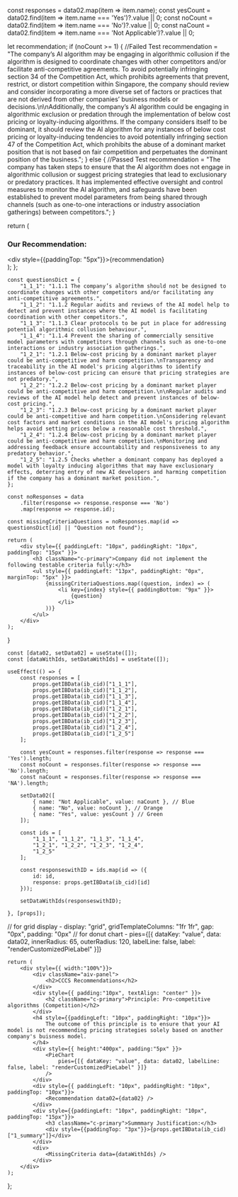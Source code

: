


  const responses = data02.map(item => item.name);
  const yesCount = data02.find(item => item.name === 'Yes')?.value || 0;
  const noCount = data02.find(item => item.name === 'No')?.value || 0;
  const naCount = data02.find(item => item.name === 'Not Applicable')?.value || 0; 

  let recommendation;
  if (noCount >= 1) {
    //Failed Test
    recommendation = "The company’s AI algorithm may be engaging in algorithmic collusion if the algorithm is designed to coordinate changes with other competitors and/or facilitate anti-competitive agreements. To avoid potentially infringing section 34 of the Competition Act, which prohibits agreements that prevent, restrict, or distort competition within Singapore, the company should review and consider incorporating a more diverse set of factors or practices that are not derived from other companies’ business models or decisions.\n\nAdditionally, the company’s AI algorithm could be engaging in algorithmic exclusion or predation through the implementation of below cost pricing or loyalty-inducing algorithms. If the company considers itself to be dominant, it should review the AI algorithm for any instances of below cost pricing or loyalty-inducing tendencies to avoid potentially infringing section 47 of the Competition Act, which prohibits the abuse of a dominant market position that is not based on fair competition and perpetuates the dominant position of the business.";
  } else {
    //Passed Test
    recommendation = "The company has taken steps to ensure that the AI algorithm does not engage in algorithmic collusion or suggest pricing strategies that lead to exclusionary or predatory practices. It has implemented effective oversight and control measures to monitor the AI algorithm, and safeguards have been established to prevent model parameters from being shared through channels (such as one-to-one interactions or industry association gatherings) between competitors.";
  }

  return (
    <div className="recommendation">
      <h3 className="c-primary">Our Recommendation:</h3>
      <div style={{paddingTop: "5px"}}>{recommendation}</div>
    </div>
  );
};

    const questionsDict = {
        "1_1_1": "1.1.1 The company’s algorithm should not be designed to coordinate changes with other competitors and/or facilitating any anti-competitive agreements.",
        "1_1_2": "1.1.2 Regular audits and reviews of the AI model help to detect and prevent instances where the AI model is facilitating coordination with other competitors.",
        "1_1_3": "1.1.3 Clear protocols to be put in place for addressing potential algorithmic collusion behaviour.",
        "1_1_4": "1.1.4 Prevent the sharing of commercially sensitive model parameters with competitors through channels such as one-to-one interactions or industry association gatherings.",
        "1_2_1": "1.2.1 Below-cost pricing by a dominant market player could be anti-competitive and harm competition.\nTransparency and traceability in the AI model's pricing algorithms to identify instances of below-cost pricing can ensure that pricing strategies are not predatory.",
        "1_2_2": "1.2.2 Below-cost pricing by a dominant market player could be anti-competitive and harm competition.\n\nRegular audits and reviews of the AI model help detect and prevent instances of below-cost pricing.",
        "1_2_3": "1.2.3 Below-cost pricing by a dominant market player could be anti-competitive and harm competition.\nConsidering relevant cost factors and market conditions in the AI model's pricing algorithm helps avoid setting prices below a reasonable cost threshold.",
        "1_2_4": "1.2.4 Below-cost pricing by a dominant market player could be anti-competitive and harm competition.\nMonitoring and addressing feedback ensure accountability and responsiveness to any predatory behavior.",
        "1_2_5": "1.2.5 Checks whether a dominant company has deployed a model with loyalty inducing algorithms that may have exclusionary effects, deterring entry of new AI developers and harming competition if the company has a dominant market position.",
    };

    const noResponses = data
        .filter(response => response.response === 'No')
        .map(response => response.id);

    const missingCriteriaQuestions = noResponses.map(id => questionsDict[id] || "Question not found");

    return (
        <div style={{ paddingLeft: "10px", paddingRight: "10px", paddingTop: "15px" }}>
            <h3 className="c-primary">Company did not implement the following testable criteria fully:</h3>
            <ul style={{ paddingLeft: "13px", paddingRight: "0px", marginTop: "5px" }}>
                {missingCriteriaQuestions.map((question, index) => (
                    <li key={index} style={{ paddingBottom: "9px" }}>
                        {question}
                    </li>
                ))}
            </ul>
        </div>
    );
}

    const [data02, setData02] = useState([]);
    const [dataWithIds, setDataWithIds] = useState([]);

    useEffect(() => {
        const responses = [
            props.getIBData(ib_cid)["1_1_1"],
            props.getIBData(ib_cid)["1_1_2"],
            props.getIBData(ib_cid)["1_1_3"],
            props.getIBData(ib_cid)["1_1_4"],
            props.getIBData(ib_cid)["1_2_1"],
            props.getIBData(ib_cid)["1_2_2"],
            props.getIBData(ib_cid)["1_2_3"],
            props.getIBData(ib_cid)["1_2_4"],
            props.getIBData(ib_cid)["1_2_5"]
        ];

        const yesCount = responses.filter(response => response === 'Yes').length;
        const noCount = responses.filter(response => response === 'No').length;
        const naCount = responses.filter(response => response === 'NA').length;

        setData02([
            { name: "Not Applicable", value: naCount }, // Blue
            { name: "No", value: noCount }, // Orange
            { name: "Yes", value: yesCount } // Green
        ]);

        const ids = [
            "1_1_1", "1_1_2", "1_1_3", "1_1_4",
            "1_2_1", "1_2_2", "1_2_3", "1_2_4",
            "1_2_5"
        ];

        const responseswithID = ids.map(id => ({
            id: id,
            response: props.getIBData(ib_cid)[id]
        }));

        setDataWithIds(responseswithID);

    }, [props]);

// for grid display - display: "grid", gridTemplateColumns: "1fr 1fr", gap: "0px", padding: "0px" 
// for donut chart - pies={[{ dataKey: "value", data: data02, innerRadius: 65, outerRadius: 120, labelLine: false, label: "renderCustomizedPieLabel" }]} 

    return (
        <div style={{ width:"100%"}}>
            <div className="aiv-panel">
                <h2>CCCS Recommendations</h2>
            </div>
            <div style={{ padding:"10px", textAlign: "center" }}>
                <h2 className="c-primary">Principle: Pro-competitive algorithms (Competition)</h2>
            </div>
            <h4 style={{paddingLeft: "10px", paddingRight: "10px"}}>
                The outcome of this principle is to ensure that your AI model is not recommending pricing strategies solely based on another company's buisness model.
            </h4>
            <div style={{ height:"400px", padding:"5px" }}>
                <PieChart
                    pies={[{ dataKey: "value", data: data02, labelLine: false, label: "renderCustomizedPieLabel" }]} 
                />
            </div>
            <div style={{ paddingLeft: "10px", paddingRight: "10px", paddingTop: "10px"}}>
                <Recommendation data02={data02} />
            </div>
            <div style={{paddingLeft: "10px", paddingRight: "10px", paddingTop: "15px"}}>
                <h3 className="c-primary">Summmary Justification:</h3>
                <div style={{paddingTop: "3px"}}>{props.getIBData(ib_cid)["1_summary"]}</div>
            </div>
            <div>
                <MissingCriteria data={dataWithIds} />
            </div>
        </div>
    );
};

